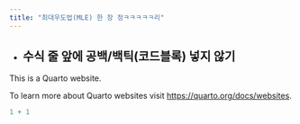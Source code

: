 ```yaml
---
title: "최대우도법(MLE) 한 장 정ㅋㅋㅋㅋㅋ리"
---
```


-   

    ## 수식 줄 앞에 공백/백틱(코드블록) 넣지 않기

This is a Quarto website.

To learn more about Quarto websites visit <https://quarto.org/docs/websites>.

```r
1 + 1


```

